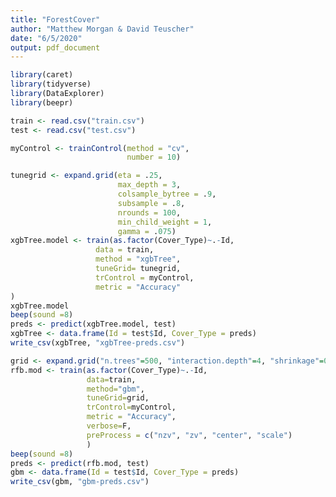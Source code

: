 ```yaml
---
title: "ForestCover"
author: "Matthew Morgan & David Teuscher"
date: "6/5/2020"
output: pdf_document
---
```


```r
library(caret)
library(tidyverse)
library(DataExplorer)
library(beepr)
```

```r
train <- read.csv("train.csv")
test <- read.csv("test.csv")
```


```r
myControl <- trainControl(method = "cv",
                          number = 10)

tunegrid <- expand.grid(eta = .25,
                        max_depth = 3,
                        colsample_bytree = .9,
                        subsample = .8,
                        nrounds = 100,
                        min_child_weight = 1,
                        gamma = .075)
xgbTree.model <- train(as.factor(Cover_Type)~.-Id,
                   data = train,
                   method = "xgbTree",
                   tuneGrid= tunegrid,
                   trControl = myControl,
                   metric = "Accuracy"
)
xgbTree.model
beep(sound =8)
preds <- predict(xgbTree.model, test)
xgbTree <- data.frame(Id = test$Id, Cover_Type = preds)
write_csv(xgbTree, "xgbTree-preds.csv")
```


```r

grid <- expand.grid("n.trees"=500, "interaction.depth"=4, "shrinkage"=0.1, "n.minobsinnode"=20)
rfb.mod <- train(as.factor(Cover_Type)~.-Id,
                 data=train,
                 method="gbm",
                 tuneGrid=grid,
                 trControl=myControl,
                 metric = "Accuracy",
                 verbose=F,
                 preProcess = c("nzv", "zv", "center", "scale")
                 )
beep(sound =8)
preds <- predict(rfb.mod, test)
gbm <- data.frame(Id = test$Id, Cover_Type = preds)
write_csv(gbm, "gbm-preds.csv")
```

